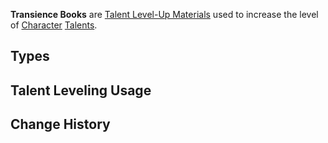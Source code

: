 {{Terminology Infobox
|image        = <gallery>
Item Teachings of Transience.png|Teachings
Item Guide to Transience.png|Guide
Item Philosophies of Transience.png|Philosophies
</gallery>
|type         = Item Groups
|type2        = Talent Level-Up Materials
|type3        = Talent Books
|day1         = Monday
|day2         = Thursday
|day3         = Sunday
|source1      = Violet Court
}}
'''Transience Books''' are [[Talent Level-Up Materials]] used to increase the level of [[Character]] [[Talents]].

==Types==
{{Material Quality
|2=Teachings of Transience
|3=Guide to Transience
|4=Philosophies of Transience
}}

==Talent Leveling Usage==
{{Talent Leveling Usage|item=Teachings of Transience|item2=Guide to Transience|item3=Philosophies of Transience|or=yes}}

==Change History==
{{Change History|2.0}}
[[Category:Transience Books| ]]